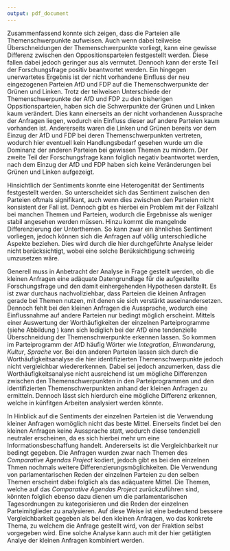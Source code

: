 ```yaml
---
output: pdf_document
---
```


Zusammenfassend konnte sich zeigen, dass die Parteien alle Themenschwerpunkte aufweisen. Auch wenn dabei teilweise Überschneidungen der Themenschwerpunkte vorliegt, kann eine gewisse Differenz zwischen den Oppositionsparteien festgestellt werden. Diese fallen dabei jedoch geringer aus als vermutet. Dennoch kann der erste Teil der Forschungsfrage positiv beantwortet werden. Ein hingegen unerwartetes Ergebnis ist der nicht vorhandene Einfluss der neu eingezogenen Parteien AfD und FDP auf die Themenschwerpunkte der Grünen und Linken. Trotz der teilweisen Unterschiede der Themenschwerpunkte der AfD und FDP zu den bisherigen Oppsitionsparteien, haben sich die Schwerpunkte der Grünen und Linken kaum verändert. Dies kann einerseits an der nicht vorhandenen Aussprache der Anfragen liegen, wodurch ein Einfluss dieser auf andere Parteien kaum vorhanden ist. Andererseits waren die Linken und Grünen bereits vor dem Einzug der AfD und FDP bei deren Themenschwerpunkten vertreten, wodurch hier eventuell kein Handlungsbedarf gesehen wurde um die Dominanz der anderen Parteien bei gewissen Themen zu mindern. Der zweite Teil der Forschungsfrage kann folglich negativ beantwortet werden, nach dem Einzug der AfD und FDP haben sich keine Veränderungen bei Grünen und Linken aufgezeigt.

Hinsichtlich der Sentiments konnte eine Heterogenität der Sentiments festgestellt werden. So unterscheidet sich das Sentiment zwischen den Parteien oftmals signifikant, auch wenn dies zwischen den Parteien nicht konsistent der Fall ist. Dennoch gibt es hierbei ein Problem mit der Fallzahl bei manchen Themen und Parteien, wodurch die Ergebnisse als weniger stabil angesehen werden müssen. Hinzu kommt die mangelnde Differenzierung der Unterthemen. So kann zwar ein ähnliches Sentiment vorliegen, jedoch können sich die Anfragen auf völlig unterschiedliche Aspekte beziehen. Dies wird durch die hier durchgeführte Analyse leider nicht berücksichtigt, wobei eine solche Berüksichtigung schweirig umzusetzen wäre.

Generell muss in Anbetracht der Analyse in Frage gestellt werden, ob die kleinen Anfragen eine adäquate Datengrundlage für die aufgestellte Forschungsfrage und den damit einhergehenden Hypothesen darstellt. Es ist zwar durchaus nachvollziehbar, dass Parteien die kleinen Anfragen gerade bei Themen nutzen, mit denen sie sich verstärkt auseinandersetzen. Dennoch fehlt bei den kleinen Anfragen die Aussprache, wodurch eine Einflussnahme auf andere Parteien nur bedingt möglich erscheint. Mittels einer Auswertung der Worthäufigkeiten der einzelnen Parteiprogramme (siehe Abbildung \ref{word_freq}) kann sich lediglich bei der AfD eine tendenzielle Überschneidung der Themenschwerpunkte erkennen lassen. So kommen im Parteiprogramm der AfD häufig Wörter wie *Integration*, *Einwanderung*, *Kultur*, *Sprache* vor. Bei den anderen Parteien lassen sich durch die Worthäufigkeitsanalyse die hier identifizierten Themenschwerpunkte jedoch nicht vergleichbar wiedererkennen. Dabei sei jedoch anzumerken, dass die Worthäufigkeitsanalyse nicht ausreichend ist um mögliche Differenzen zwischen den Themenschwerpunkten in den Parteiprogrammen und den identifizierten Themenschwerpunkten anhand der kleinen Anfragen zu ermitteln. Dennoch lässt sich hierdurch eine mögliche Differenz erkennen, welche in künfitgen Arbeiten analysiert werden könnte. 

In Hinblick auf die Sentiments der einzelnen Parteien ist die Verwendung kleiner Anfragen womöglich nicht das beste Mittel. Einerseits findet bei den kleinen Anfragen keine Aussprache statt, wodurch diese tendenziell neutraler erscheinen, da es sich hierbei mehr um eine Informationsbeschaffung handelt. Andererseits ist die Vergleichbarkeit nur bedingt gegeben. Die Anfragen wurden zwar nach Themen des *Comparative Agendas Project* kodiert, jedoch gibt es bei den einzelnen Thmen nochmals weitere Differenzierungsmöglichkeiten. Die Verwendung von parlamentarischen Reden der einzelnen Parteien zu den selben Themen erscheint dabei folglich als das adäquatere Mittel. Die Themen, welche auf das *Comparative Agendas Project* zurückzuführen sind, könnten folglich ebenso dazu dienen um die parlamentarischen Tagesordnungen zu kategorisieren und die Reden der einzelnen Parteimitglieder zu analysieren. Auf diese Weise ist eine bedeutend bessere Vergleichbarkeit gegeben als bei den kleinen Anfragen, wo das konkrete Thema, zu welchem die Anfrage gestellt wird, von der Fraktion selbst vorgegeben wird. Eine solche Analyse kann auch mit der hier getätigten Analye der kleinen Anfragen kombiniert werden.

